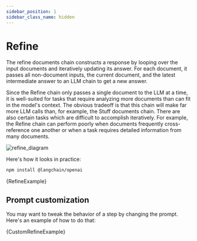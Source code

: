 ```yaml
---
sidebar_position: 1
sidebar_class_name: hidden
---
```


# Refine

The refine documents chain constructs a response by looping over the input documents and iteratively updating its answer. For each document, it passes all non-document inputs, the current document, and the latest intermediate answer to an LLM chain to get a new answer.

Since the Refine chain only passes a single document to the LLM at a time, it is well-suited for tasks that require analyzing more documents than can fit in the model's context.
The obvious tradeoff is that this chain will make far more LLM calls than, for example, the Stuff documents chain.
There are also certain tasks which are difficult to accomplish iteratively. For example, the Refine chain can perform poorly when documents frequently cross-reference one another or when a task requires detailed information from many documents.

![refine_diagram](/img/refine.jpg)

Here's how it looks in practice:



<IntegrationInstallTooltip></IntegrationInstallTooltip>

```bash npm2yarn
npm install @langchain/openai
```

<CodeBlock language="typescript">{RefineExample}</CodeBlock>

## Prompt customization

You may want to tweak the behavior of a step by changing the prompt. Here's an example of how to do that:


<CodeBlock language="typescript">{CustomRefineExample}</CodeBlock>
